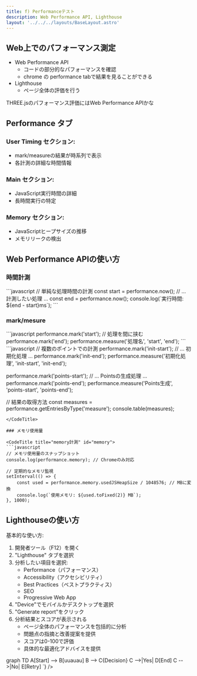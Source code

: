 ```yaml
---
title: f) Performanceテスト
description: Web Performance API, Lighthouse
layout: '../../../layouts/BaseLayout.astro'
---
```

 <style>{`
        .sl-markdown-content   div.ec-line {
            margin-top: 0 !important;
        }
        .sl-markdown-content  {
           font-size:15px;
        }
        .sl-markdown-content h1 {
           font-size:  27px;
           text-decoration: underline;
           font-weight: bold
        }
        .sl-markdown-content h2 {
           font-weight: normal;
           text-decoration: underline;
           font-size:25px;
        }
        .sl-markdown-content h3 {
           font-size:20px;
           font-weight: normal;
           font-style: italic;
           text-decoration: underline;
        }
        .sl-markdown-content h4 {
           font-size:15px;
           font-weight: normal;
           font-style: italic;           
           text-decoration: underline;
        }
        .sl-markdown-content h5 {
           font-size:12px;
           font-weight: bold;
           font-style: italic;           
           text-decoration: underline;
        }
        .sl-markdown-content th {
           font-size:12px;
        }
        .sl-markdown-content td {
           font-size:12px;
        }
        
 `}</style>


## Web上でのパフォーマンス測定
- Web Performance API
  - コードの部分的なパフォーマンスを確認
  - chrome の performance tabで結果を見ることができる
- Lighthouse
  - ページ全体の評価を行う


THREE.jsのパフォーマンス評価にはWeb Performance APIかな



## Performance タブ

### User Timing セクション:
- mark/measureの結果が時系列で表示
- 各計測の詳細な時間情報

### Main セクション:
- JavaScript実行時間の詳細
- 長時間実行の特定

### Memory セクション:
- JavaScriptヒープサイズの推移
- メモリリークの検出


## Web Performance APIの使い方


### 時間計測

<CodeTitle title="時間計測" id="time">
```javascript
// 単純な処理時間の計測
const start = performance.now();
// ... 計測したい処理 ...
const end = performance.now();
console.log(`実行時間: ${end - start}ms`);
```
</CodeTitle>

### mark/mesure

<CodeTitle title="mark/measureの使い方" id="mark-measure">
```javascript
performance.mark('start'); 
// 処理を間に挟む
performance.mark('end');
performance.measure('処理名', 'start', 'end');
```
</CodeTitle>

<CodeTitle title="mark/measureでの計測" id="mark-measure-exam">
```javascript
// 複数のポイントでの計測
performance.mark('init-start');
// ... 初期化処理 ...
performance.mark('init-end');
performance.measure('初期化処理', 'init-start', 'init-end');

performance.mark('points-start');
// ... Pointsの生成処理 ...
performance.mark('points-end');
performance.measure('Points生成', 'points-start', 'points-end');

// 結果の取得方法
const measures = performance.getEntriesByType('measure');
console.table(measures);
```
</CodeTitle>

### メモリ使用量

<CodeTitle title="memory計測" id="memory">
```javascript
// メモリ使用量のスナップショット
console.log(performance.memory); // Chromeのみ対応

// 定期的なメモリ監視
setInterval(() => {
    const used = performance.memory.usedJSHeapSize / 1048576; // MBに変換
    console.log(`使用メモリ: ${used.toFixed(2)} MB`);
}, 1000);
```
</CodeTitle>


## Lighthouseの使い方

基本的な使い方:

1. 開発者ツール（F12）を開く
2. "Lighthouse" タブを選択
3. 分析したい項目を選択:
    - Performance（パフォーマンス）
    - Accessibility（アクセシビリティ）
    - Best Practices（ベストプラクティス）
    - SEO
    - Progressive Web App
4. "Device"でモバイルかデスクトップを選択
1. "Generate report"をクリック
1. 分析結果とスコアが表示される
    - ページ全体のパフォーマンスを包括的に分析
    - 問題点の指摘と改善提案を提供
    - スコアは0-100で評価
    - 具体的な最適化アドバイスを提供




graph TD
    A[Start] --> B[uuauau]
    B --> C{Decision}
    C -->|Yes| D[End]
    C -->|No| E[Retry]
`} />
